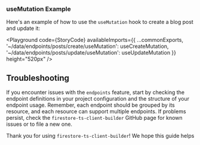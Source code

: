 
<Meta title="Endpoints/useMutation" />


### useMutation Example

Here's an example of how to use the `useMutation` hook to create a blog post and update it:

<Playground code={StoryCode} availableImports={{ 
    ...commonExports, 
    '~/data/endpoints/posts/create/useMutation': useCreateMutation,
    '~/data/endpoints/posts/update/useMutation': useUpdateMutation 
}} height="520px" />


## Troubleshooting

If you encounter issues with the `endpoints` feature, start by checking the endpoint definitions in your project configuration and the structure of your endpoint usage. Remember, each endpoint should be grouped by its resource, and each resource can support multiple endpoints. If problems persist, check the `firestore-ts-client-builder` GitHub page for known issues or to file a new one.

Thank you for using `firestore-ts-client-builder`! We hope this guide helps
